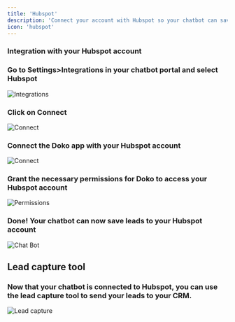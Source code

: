 ```yaml
---
title: 'Hubspot'
description: 'Connect your account with Hubspot so your chatbot can save leads'
icon: 'hubspot'
---
```

### Integration with your Hubspot account

<Steps>
    <Step>
        <h3>Go to Settings>Integrations in your chatbot portal and select Hubspot</h3>
       <Frame>
  <img src="/images/integracion-hubspot.png" alt="Integrations" />
</Frame>
    </Step>
 <Step>
        <h3>Click on Connect</h3>
       <Frame>
  <img src="/images/boton-hubspot.png" alt="Connect" />
</Frame>
    </Step>
     <Step>
        <h3>Connect the Doko app with your Hubspot account</h3>
       <Frame>
  <img src="/images/hubspot-conect.png" alt="Connect" />
</Frame>
    </Step>
    <Step>
        <h3>Grant the necessary permissions for Doko to access your Hubspot account</h3>
       <Frame>
  <img src="/images/permisos-hubspot.png" alt="Permissions" />
 
</Frame>
    </Step>
    <Step>
        <h3>Done! Your chatbot can now save leads to your Hubspot account</h3>
       <Frame>
  <img src="/images/hubspot-done.png" alt="Chat Bot" />
</Frame>
    </Step>
</Steps>

## Lead capture tool

### Now that your chatbot is connected to Hubspot, you can use the lead capture tool to send your leads to your CRM.

<Frame>
  <img src="/images/captar-leads.png" alt="Lead capture" />
</Frame>